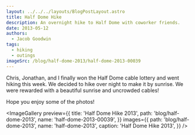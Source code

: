```yaml
---
layout: ../../../layouts/BlogPostLayout.astro
title: Half Dome Hike
description: An overnight hike to Half Dome with coworker friends.
date: 2013-05-12
authors:
  - Jacob Goodwin
tags:
  - hiking
  - outings
imageSrc: /blog/half-dome-2013/half-dome-2013-00039
---
```



Chris, Jonathan, and I finally won the Half Dome cable lottery and went hiking this week. We decided to hike over night to make it by sunrise. We were rewarded with a beautiful sunrise and uncrowded cables!

Hope you enjoy some of the photos!

<ImageGallery
  preview={{
    title: 'Half Dome Hike 2013',
    path: 'blog/half-dome-2013',
    name: 'half-dome-2013-00039',
  }}
  images={{
    path: 'blog/half-dome-2013',
    name: 'half-dome-2013',
    caption: 'Half Dome Hike 2013',
  }}
/>
